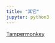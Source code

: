 ---
title: "其它"
jupyter: python3
---

[Tampermonkey](http://timmy6.github.io/2018/08/31/tampermonkey-md/)


